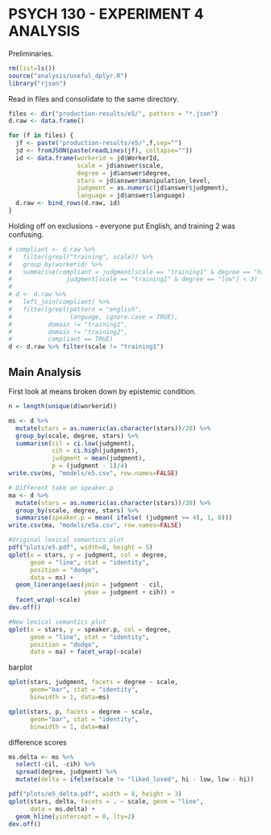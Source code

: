 PSYCH 130 - EXPERIMENT 4 ANALYSIS
=================================

Preliminaries.

```r
rm(list=ls())
source("analysis/useful_dplyr.R")
library("rjson")
```

Read in files and consolidate to the same directory. 

```r
files <- dir("production-results/e5/", pattern = "*.json")
d.raw <- data.frame()

for (f in files) {
  jf <- paste("production-results/e5/",f,sep="")
  jd <- fromJSON(paste(readLines(jf), collapse=""))
  id <- data.frame(workerid = jd$WorkerId, 
                   scale = jd$answer$scale,
                   degree = jd$answer$degree,
                   stars = jd$answer$manipulation_level,
                   judgment = as.numeric(jd$answer$judgment),
                   language = jd$answer$language)
  d.raw <- bind_rows(d.raw, id)
}
```

Holding off on exclusions - everyone put English, and training 2 was confusing. 

```r
# compliant <- d.raw %>% 
#   filter(grepl("training", scale)) %>%
#   group_by(workerid) %>%
#   summarise(compliant = judgment[scale == "training1" & degree == "hi"] > 3 & 
#               judgment[scale == "training1" & degree == "low"] < 3)
#   
# d <- d.raw %>% 
#   left_join(compliant) %>%
#   filter(grepl(pattern = "english", 
#                language, ignore.case = TRUE), 
#          domain != "training1", 
#          domain != "training2", 
#          compliant == TRUE)
d <- d.raw %>% filter(scale != "training1")
```

Main Analysis
-------------

First look at means broken down by epistemic condition.

```r
n = length(unique(d$workerid))

ms <- d %>%
  mutate(stars = as.numeric(as.character(stars))/20) %>%
  group_by(scale, degree, stars) %>%
  summarise(cil = ci.low(judgment), 
            cih = ci.high(judgment), 
            judgment = mean(judgment), 
            p = (judgment - 1)/4)
write.csv(ms, "models/e5.csv", row.names=FALSE)

# Different take on speaker.p
ma <- d %>%
  mutate(stars = as.numeric(as.character(stars))/20) %>%
  group_by(scale, degree, stars) %>%
  summarise(speaker.p = mean( ifelse( (judgment >= 4), 1, 0)))
write.csv(ma, "models/e5a.csv", row.names=FALSE)

#Original lexical semantics plot
pdf("plots/e5.pdf", width=8, height = 5)
qplot(x = stars, y = judgment, col = degree,
      geom = "line", stat = "identity", 
      position = "dodge", 
      data = ms) + 
  geom_linerange(aes(ymin = judgment - cil, 
                     ymax = judgment + cih)) + 
  facet_wrap(~scale)
dev.off()

#New lexical semantics plot
qplot(x = stars, y = speaker.p, col = degree,
      geom = "line", stat = "identity", 
      position = "dodge", 
      data = ma) + facet_wrap(~scale)
```

barplot

```r
qplot(stars, judgment, facets = degree ~ scale, 
      geom="bar", stat = "identity",
      binwidth = 1, data=ms)

qplot(stars, p, facets = degree ~ scale, 
      geom="bar", stat = "identity",
      binwidth = 1, data=ma)
```

difference scores

```r
ms.delta <- ms %>% 
  select(-cil, -cih) %>%
  spread(degree, judgment) %>%
  mutate(delta = ifelse(scale != "liked_loved", hi - low, low - hi))

pdf("plots/e5_delta.pdf", width = 8, height = 3)
qplot(stars, delta, facets = . ~ scale, geom = "line",
      data = ms.delta) + 
  geom_hline(yintercept = 0, lty=2)
dev.off()
```


